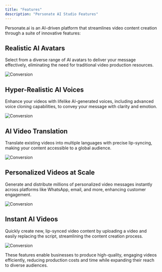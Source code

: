 ```yaml
---
title: "Features"
description: "Personate AI Studio Features"
---
```


Personate.ai is an AI-driven platform that streamlines video content creation through a suite of innovative features:

## Realistic AI Avatars

Select from a diverse range of AI avatars to deliver your message effectively, eliminating the need for traditional video production resources. 

![Conversion](/images/avatars.png)

## Hyper-Realistic AI Voices

Enhance your videos with lifelike AI-generated voices, including advanced voice cloning capabilities, to convey your message with clarity and emotion. 

![Conversion](/images/voices.png)


## AI Video Translation

Translate existing videos into multiple languages with precise lip-syncing, making your content accessible to a global audience. 

![Conversion](/images/translation.png)


## Personalized Videos at Scale

Generate and distribute millions of personalized video messages instantly across platforms like WhatsApp, email, and more, enhancing customer engagement. 

![Conversion](/images/personalised.png)


## Instant AI Videos

Quickly create new, lip-synced video content by uploading a video and easily replacing the script, streamlining the content creation process. 

![Conversion](/images/instant.png)


These features enable businesses to produce high-quality, engaging videos efficiently, reducing production costs and time while expanding their reach to diverse audiences.